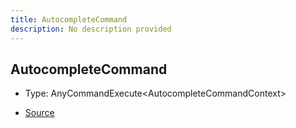 ```yaml
---
title: AutocompleteCommand
description: No description provided
---
```


## AutocompleteCommand

- Type: AnyCommandExecute\<AutocompleteCommandContext>

- [Source](https://github.com/underctrl-io/commandkit/blob/f8cc07d11d2ae5ed7f529adff1649936223e27b2/packages/commandkit/src/app/commands/Context.ts#L94)
